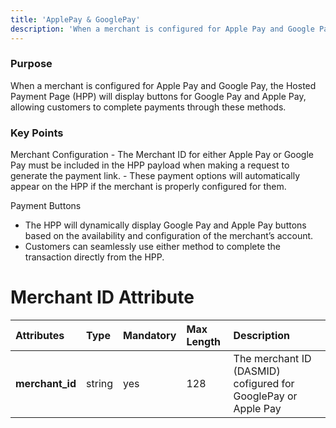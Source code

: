 ```yaml
---
title: 'ApplePay & GooglePay'
description: 'When a merchant is configured for Apple Pay and Google Pay, the Hosted Payment Page (HPP) will display buttons for Google Pay and Apple Pay, allowing customers to complete payments through these methods.'
---
```


### Purpose

When a merchant is configured for Apple Pay and Google Pay, the Hosted Payment Page (HPP) will display buttons for Google Pay and Apple Pay, allowing customers to complete payments through these methods.

### Key Points
<Info>
Merchant Configuration
- The Merchant ID for either Apple Pay or Google Pay must be included in the HPP payload when making a request to generate the payment link.
- These payment options will automatically appear on the HPP if the merchant is properly configured for them.

Payment Buttons
- The HPP will dynamically display Google Pay and Apple Pay buttons based on the availability and configuration of the merchant’s account.
- Customers can seamlessly use either method to complete the transaction directly from the HPP.
</Info>

# Merchant ID Attribute

| **Attributes**  | **Type** | **Mandatory** | **Max Length** | **Description**           |
|:----------------|:---------|:--------------|:---------------|:--------------------------|
| **merchant_id**  | string   | yes           | 128            | The merchant ID (DASMID) cofigured for GooglePay or Apple Pay  |

